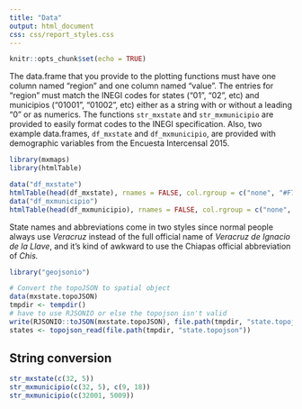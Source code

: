 ```yaml
---
title: "Data"
output: html_document
css: css/report_styles.css
---
```


```r
knitr::opts_chunk$set(echo = TRUE)
```

The data.frame that you provide to the plotting functions must have one column named "region" and one column named "value". The entries for "region" must match the INEGI codes for states ("01", "02", etc) and municipios ("01001", "01002", etc) either as a string with or without a leading "0" or as numerics. The functions `str_mxstate` and `str_mxmunicipio` are provided to easily format codes to the INEGI specification. Also, two example data.frames, `df_mxstate` and `df_mxmunicipio`, are provided with demographic variables from the Encuesta Intercensal 2015.

```r
library(mxmaps)
library(htmlTable)

data("df_mxstate")
htmlTable(head(df_mxstate), rnames = FALSE, col.rgroup = c("none", "#F7F7F7"))
data("df_mxmunicipio")
htmlTable(head(df_mxmunicipio), rnames = FALSE, col.rgroup = c("none", "#F7F7F7"))
```

State names and abbreviations come in two styles since normal people always use _Veracruz_ instead of the full official name of _Veracruz de Ignacio de la Llave_, and it's kind of awkward to use the Chiapas official abbreviation of _Chis._

```r
library("geojsonio")

# Convert the topoJSON to spatial object
data(mxstate.topoJSON)
tmpdir <- tempdir()
# have to use RJSONIO or else the topojson isn't valid
write(RJSONIO::toJSON(mxstate.topoJSON), file.path(tmpdir, "state.topojson"))
states <- topojson_read(file.path(tmpdir, "state.topojson"))
```

## String conversion

```r
str_mxstate(c(32, 5))
str_mxmunicipio(c(32, 5), c(9, 18))
str_mxmunicipio(c(32001, 5009))
```
